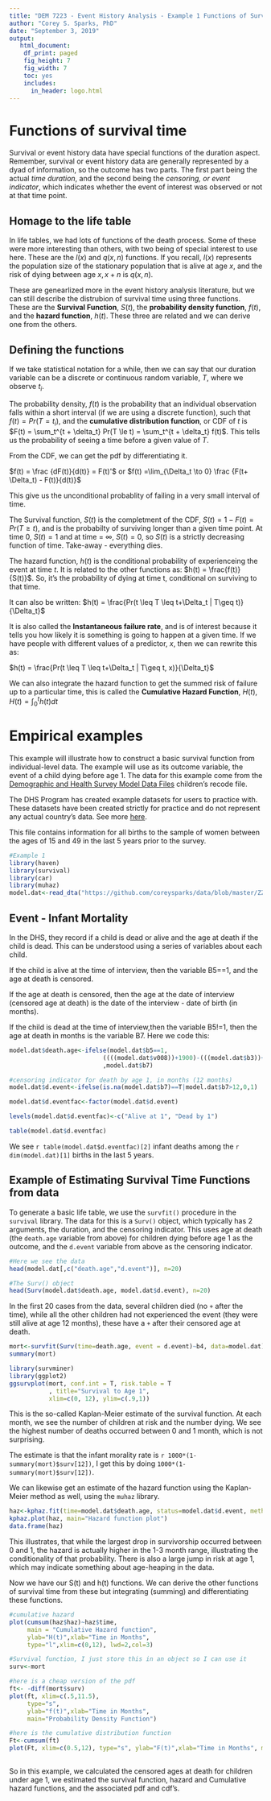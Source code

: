 ```yaml
---
title: "DEM 7223 - Event History Analysis - Example 1 Functions of Survival Time"
author: "Corey S. Sparks, PhD"
date: "September 3, 2019"
output:
   html_document:
    df_print: paged
    fig_height: 7
    fig_width: 7
    toc: yes
    includes:
      in_header: logo.html
---
```


# Functions of survival time

Survival or event history data have special functions of the duration aspect. Remember, survival or event history data are generally represented by a dyad of information, so the outcome has two parts. The first part being the actual *time duration*, and the second being the *censoring, or event indicator*, which indicates whether the event of interest was observed or not at that time point.

## Homage to the life table
In life tables, we had lots of functions of the death process. Some of these were more interesting than others, with two being of special interest to use here. These are the $l(x)$ and $q(x, n)$ functions. If you recall,  $l(x)$ represents the population size of the stationary population that is alive at age $x$, and the risk of dying between age $x, x+n$ is $q(x, n)$. 

These are genearlized more in the event history analysis literature, but we can still describe the distrubion of survival time using three functions. These are the **Survival Function**, $S(t)$, the **probability density function**, $f(t)$, and the **hazard function**, $h(t)$. These three are related and we can derive one from the others. 

## Defining the functions
If we take statistical notation for a while, then we can say that our duration variable can be a discrete or continuous random variable, $T$, where we observe $t_i$.

The probability density, $f(t)$ is the probability that an individual observation falls within a short interval (if we are using a discrete function), such that $f(t) =  Pr(T = t_i)$, and the **cumulative distribution function**, or CDF of $t$ is $F(t) = \sum_t^{t + \delta_t} Pr(T \le t)  =  \sum_t^{t + \delta_t} f(t)$. This tells us the probability of seeing a time before a given value of $T$. 

From the CDF, we can get the pdf by differentiating it. 

$f(t)  = \frac {dF(t)}{d(t)} = F(t)'$
or
$f(t)  =\lim_{\Delta_t \to 0} \frac {F(t+ \Delta_t) - F(t)}{d(t)}$

This give us the unconditional probablity of failing in a very small interval of time.

The Survival function, $S(t)$ is the completment of the CDF,  $S(t) = 1- F(t) = Pr(T \geq t)$, and is the probabilty of surviving longer than a given time point. At time 0, $S(t)= 1$ and at time = $\infty$, $S(t)= 0$, so $S(t)$ is a strictly decreasing function of time. Take-away - everything dies. 

The hazard function, $h(t)$ is the conditional probability of experienceing the event at time $t$.  It is related to the other functions as: $h(t) = \frac{f(t)}{S(t)}$. So, it's the probability of dying at time t, conditional on surviving to that time. 

It can also be written: $h(t) = \frac{Pr(t \leq T \leq t+\Delta_t | T\geq t)}{\Delta_t}$

It is also called the **Instantaneous failure rate**, and is of interest because it tells you how likely it is something is going to happen at a given time. If we have people with different values of a predictor, $x$, then we can rewrite this as:

$h(t) = \frac{Pr(t \leq T \leq t+\Delta_t | T\geq t, x)}{\Delta_t}$

We can also integrate the hazard function to get the summed risk of failure up to a particular time, this is called the **Cumulative Hazard Function**, $H(t)$, $H(t) = \int_0^t h(t) dt$

# Empirical examples

This example will illustrate how to construct a basic survival function from individual-level data. The example will use as its outcome variable, the event of a child dying before age 1. The data for this example come from the  [Demographic and Health Survey Model Data Files](http://dhsprogram.com/data/Download-Model-Datasets.cfm?flag=1) children's recode file. 

The DHS Program has created example datasets for users to practice with. These datasets have been created strictly for practice and do not represent any actual country's data. See more [here](http://dhsprogram.com/data/Download-Model-Datasets.cfm?flag=1#sthash.HRINGQ00.dpuf). 

This file contains information for all births to the sample of women between the ages of 15 and 49 in the last 5 years prior to the survey.


```r
#Example 1
library(haven)
library(survival)
library(car)
library(muhaz)
model.dat<-read_dta("https://github.com/coreysparks/data/blob/master/ZZKR62FL.DTA?raw=true")
```


## Event - Infant Mortality
In the DHS, they record if a child is dead or alive and the age at death if the child is dead. This can be understood using a series of variables about each child. 

If the child is alive at the time of interview, then the variable B5==1, and the age at death is censored. 

If the age at death is censored, then the age at the date of interview (censored age at death) is the date of the interview - date of birth (in months). 

If the child is dead at the time of interview,then the variable B5!=1, then the age at death in months is the variable B7. Here we code this:

```r
model.dat$death.age<-ifelse(model.dat$b5==1,
                          ((((model.dat$v008))+1900)-(((model.dat$b3))+1900)) 
                          ,model.dat$b7)

#censoring indicator for death by age 1, in months (12 months)
model.dat$d.event<-ifelse(is.na(model.dat$b7)==T|model.dat$b7>12,0,1)

model.dat$d.eventfac<-factor(model.dat$d.event)

levels(model.dat$d.eventfac)<-c("Alive at 1", "Dead by 1")

table(model.dat$d.eventfac)

```

We see `r table(model.dat$d.eventfac)[2]` infant deaths among the `r dim(model.dat)[1]` births in the last 5 years.

## Example of Estimating Survival Time Functions from data##
To generate a basic life table, we use the `survfit()` procedure in the `survival` library. The data for this is a `Surv()` object, which typically has 2 arguments, the duration, and the censoring indicator. This uses age at death (the `death.age` variable from above) for children dying before age 1 as the outcome, and the `d.event` variable from above as the censoring indicator.

```r
#Here we see the data
head(model.dat[,c("death.age","d.event")], n=20)

#The Surv() object
head(Surv(model.dat$death.age, model.dat$d.event), n=20)
```

In the first 20 cases from the data, several children died (no `+` after the time), while all the other children had not experienced the event (they were still alive at age 12 months), these have a `+` after their censored age at death.

```r
mort<-survfit(Surv(time=death.age, event = d.event)~b4, data=model.dat)
summary(mort)
```

```r
library(survminer)
library(ggplot2)
ggsurvplot(mort, conf.int = T, risk.table = T
           , title="Survival to Age 1",
           xlim=c(0, 12), ylim=c(.9,1))


```

This is the so-called Kaplan-Meier estimate of the survival function. At each month, we see the number of children at risk and the number dying. We see the highest number of deaths occurred between 0 and 1 month, which is not surprising.

The estimate is that the infant morality rate is `r 1000*(1-summary(mort)$surv[12])`, I get this by doing `1000*(1-summary(mort)$surv[12])`. 

We can likewise get an estimate of the hazard function using the Kaplan-Meier method as well, using the `muhaz` library.

```r

haz<-kphaz.fit(time=model.dat$death.age, status=model.dat$d.event, method = "product-limit")
kphaz.plot(haz, main="Hazard function plot")
data.frame(haz)
```

This illustrates, that while the largest drop in survivorship occurred between 0 and 1, the hazard is actually higher in the 1-3 month range, illustrating the conditionality of that probability. There is also a large jump in risk at age 1, which may indicate something about age-heaping in the data.

Now we have our S(t) and h(t) functions. We can derive the other functions of survival time from these but integrating (summing) and differentiating these functions. 

```r
#cumulative hazard
plot(cumsum(haz$haz)~haz$time, 
     main = "Cumulative Hazard function",
     ylab="H(t)",xlab="Time in Months", 
     type="l",xlim=c(0,12), lwd=2,col=3)

#Survival function, I just store this in an object so I can use it
surv<-mort

#here is a cheap version of the pdf
ft<- -diff(mort$surv)
plot(ft, xlim=c(.5,11.5), 
     type="s",
     ylab="f(t)",xlab="Time in Months",
     main="Probability Density Function")

#here is the cumulative distribution function
Ft<-cumsum(ft)
plot(Ft, xlim=c(0.5,12), type="s", ylab="F(t)",xlab="Time in Months", main="Cumulative Distribution Function")
  
```

So in this example, we calculated the censored ages at death for children under age 1, we estimated the survival function, hazard and Cumulative hazard functions, and the associated pdf and cdf's.


